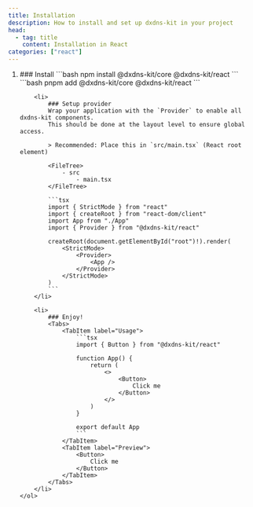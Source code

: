 ```yaml
---
title: Installation
description: How to install and set up dxdns-kit in your project
head:
  - tag: title
    content: Installation in React
categories: ["react"]
---
```



<Steps>
    <ol>
        <li>
            ### Install
            <Tabs>
                <TabItem label="npm" icon="npm">
                    ```bash
                    npm install @dxdns-kit/core @dxdns-kit/react
                    ```
                </TabItem>
                <TabItem label="pnpm" icon="pnpm">
                    ```bash
                    pnpm add @dxdns-kit/core @dxdns-kit/react
                    ```
                </TabItem>
            </Tabs>
        </li>

        <li>
            ### Setup provider
            Wrap your application with the `Provider` to enable all dxdns-kit components.
            This should be done at the layout level to ensure global access.

            > Recommended: Place this in `src/main.tsx` (React root element)

            <FileTree>
                - src
                    - main.tsx
            </FileTree>

            ```tsx
            import { StrictMode } from "react"
            import { createRoot } from "react-dom/client"
            import App from "./App"
            import { Provider } from "@dxdns-kit/react"

            createRoot(document.getElementById("root")!).render(
                <StrictMode>
                    <Provider>
                        <App />
                    </Provider>
                </StrictMode>
            )
            ```
        </li>

        <li>
            ### Enjoy!
            <Tabs>
                <TabItem label="Usage">
                    ```tsx
                    import { Button } from "@dxdns-kit/react"

                    function App() {
                        return (
                            <>
                                <Button>
                                    Click me
                                </Button>
                            </>
                        )
                    }

                    export default App
                    ```
                </TabItem>
                <TabItem label="Preview">
                    <Button>
                        Click me
                    </Button>
                </TabItem>
            </Tabs>
        </li>
    </ol>

</Steps>
